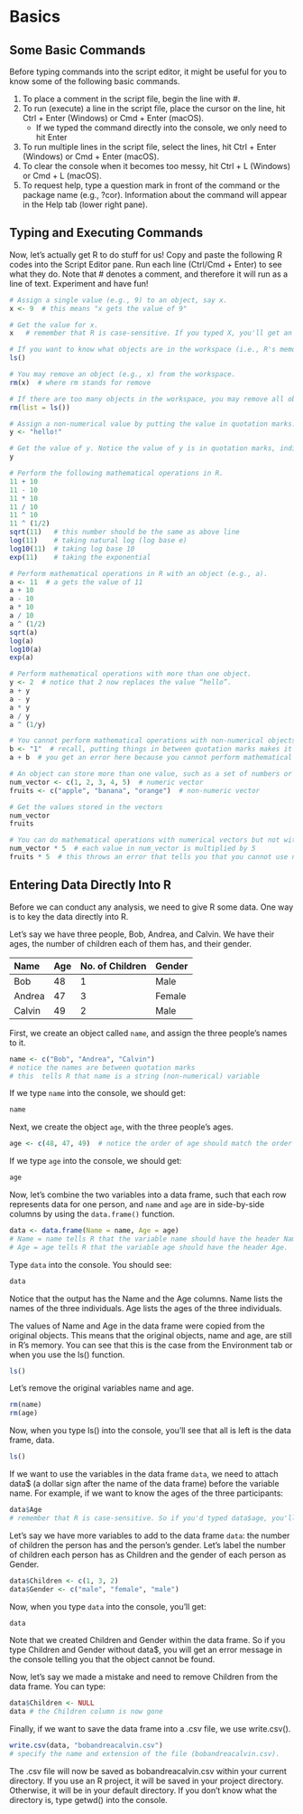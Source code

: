 # Basics {#basics} 

## Some Basic Commands

Before typing commands into the script editor, it might be useful for you to know some of the following basic commands.

1.  To place a comment in the script file, begin the line with #.
2.  To run (execute) a line in the script file, place the cursor on the line, hit Ctrl + Enter (Windows) or Cmd + Enter (macOS).
    -   If we typed the command directly into the console, we only need to hit Enter
3.  To run multiple lines in the script file, select the lines, hit Ctrl + Enter (Windows) or Cmd + Enter (macOS).
4.  To clear the console when it becomes too messy, hit Ctrl + L (Windows) or Cmd + L (macOS).
5.  To request help, type a question mark in front of the command or the package name (e.g., ?cor). Information about the command will appear in the Help tab (lower right pane).

## Typing and Executing Commands

Now, let's actually get R to do stuff for us! Copy and paste the following R codes into the Script Editor pane. Run each line (Ctrl/Cmd + Enter) to see what they do. Note that \# denotes a comment, and therefore it will run as a line of text. Experiment and have fun!

```r
# Assign a single value (e.g., 9) to an object, say x.  
x <- 9  # this means "x gets the value of 9"

# Get the value for x.
x   # remember that R is case-sensitive. If you typed X, you'll get an error message.

# If you want to know what objects are in the workspace (i.e., R's memory), look at the Environments tab or type ls().
ls()

# You may remove an object (e.g., x) from the workspace.
rm(x)  # where rm stands for remove

# If there are too many objects in the workspace, you may remove all objects from the workspace using rm(list=ls()).
rm(list = ls())

# Assign a non-numerical value by putting the value in quotation marks.
y <- "hello!"

# Get the value of y. Notice the value of y is in quotation marks, indicating it is a non-numerical value.
y

# Perform the following mathematical operations in R.
11 + 10  
11 - 10  
11 * 10
11 / 10
11 ^ 10
11 ^ (1/2)
sqrt(11)   # this number should be the same as above line
log(11)    # taking natural log (log base e) 
log10(11)  # taking log base 10
exp(11)    # taking the exponential

# Perform mathematical operations in R with an object (e.g., a). 
a <- 11  # a gets the value of 11
a + 10
a - 10
a * 10
a / 10
a ^ (1/2)
sqrt(a)
log(a)
log10(a)
exp(a)

# Perform mathematical operations with more than one object.
y <- 2  # notice that 2 now replaces the value “hello”. 
a + y
a - y
a * y
a / y
a ^ (1/y)

# You cannot perform mathematical operations with non-numerical objects. 
b <- "1"  # recall, putting things in between quotation marks makes it non-numerical, even if 1 is a number.
a + b  # you get an error here because you cannot perform mathematical operations with non-numerical objects.

# An object can store more than one value, such as a set of numbers or a set of characters. This is known as a vector and can be created using c(). 
num_vector <- c(1, 2, 3, 4, 5)  # numeric vector
fruits <- c("apple", "banana", "orange")  # non-numeric vector

# Get the values stored in the vectors 
num_vector
fruits

# You can do mathematical operations with numerical vectors but not with non-numerical vectors. 
num_vector * 5  # each value in num_vector is multiplied by 5
fruits * 5  # this throws an error that tells you that you cannot use non-numeric values for this operation

```

## Entering Data Directly Into R

Before we can conduct any analysis, we need to give R some data. One way is to key the data directly into R.

Let's say we have three people, Bob, Andrea, and Calvin. We have their ages, the number of children each of them has, and their gender.

| Name   | Age | No. of Children | Gender |
|:-------|:----|:----------------|:-------|
| Bob    | 48  | 1               | Male   |
| Andrea | 47  | 3               | Female |
| Calvin | 49  | 2               | Male   |

First, we create an object called `name`, and assign the three people's names to it.

```r

name <- c("Bob", "Andrea", "Calvin")  
# notice the names are between quotation marks
# this  tells R that name is a string (non-numerical) variable

```
If we type `name` into the console, we should get: 

```r

name

```
Next, we create the object `age`, with the three people’s ages. 

```r
age <- c(48, 47, 49)  # notice the order of age should match the order of the names
```

If we type `age` into the console, we should get: 

```r
age
```

Now, let's combine the two variables into a data frame, such that each row represents data for one person, and `name` and `age` are in side-by-side columns by using the `data.frame()` function. 

```r
data <- data.frame(Name = name, Age = age)  
# Name = name tells R that the variable name should have the header Name. 
# Age = age tells R that the variable age should have the header Age.
```

Type `data` into the console. You should see: 

```r
data
```

Notice that the output has the Name and the Age columns. Name lists the names of the three individuals. Age lists the ages of the three individuals.

The values of Name and Age in the data frame were copied from the original objects. This means that the original objects, name and age, are still in R’s memory. You can see that this is the case from the Environment tab or when you use the ls() function. 

```r
ls()
```
Let’s remove the original variables name and age.

```r
rm(name)
rm(age)
```
Now, when you type ls() into the console, you'll see that all is left is the data frame, data. 

```r
ls()
```

If we want to use the variables in the data frame `data`, we need to attach data$ (a dollar sign after the name of the data frame) before the variable name. For example, if we want to know the ages of the three participants:

```r
data$Age
# remember that R is case-sensitive. So if you'd typed data$age, you'll get an error.
```
Let’s say we have more variables to add to the data frame `data`: the number of children the person has and the person’s gender. Let’s label the number of children each person has as Children and the gender of each person as Gender.

```r
data$Children <- c(1, 3, 2)
data$Gender <- c("male", "female", "male") 
```

Now, when you type `data` into the console, you'll get: 

```r
data
```

Note that we created Children and Gender within the data frame. So if you type Children and Gender without data$, you will get an error message in the console telling you that the object cannot be found. 

Now, let’s say we made a mistake and need to remove Children from the data frame. You can type: 

```r
data$Children <- NULL
data # the Children column is now gone
```

Finally, if we want to save the data frame into a .csv file, we use write.csv().

```r
write.csv(data, "bobandreacalvin.csv")  
# specify the name and extension of the file (bobandreacalvin.csv). 
```

The .csv file will now be saved as bobandreacalvin.csv within your current directory. If you use an R project, it will be saved in your project directory. Otherwise, it will be in your default directory. If you don't know what the directory is, type getwd() into the console.
